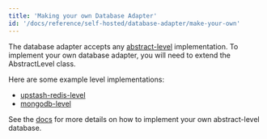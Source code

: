 ```yaml
---
title: 'Making your own Database Adapter'
id: '/docs/reference/self-hosted/database-adapter/make-your-own'
---
```


The database adapter accepts any [abstract-level](https://github.com/Level/abstract-level) implementation. To implement your own database adapter, you will need to extend the AbstractLevel class.

Here are some example level implementations:

- [upstash-redis-level](https://github.com/tinacms/upstash-redis-level)
- [mongodb-level](https://github.com/tinacms/mongodb-level)

See the [docs](https://github.com/Level/abstract-level#example) for more details on how to implement your own abstract-level database.

